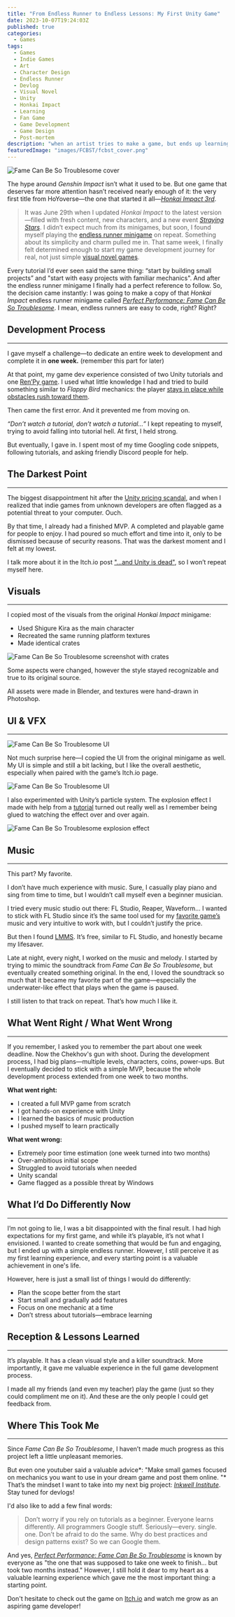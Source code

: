 ```yaml
---
title: "From Endless Runner to Endless Lessons: My First Unity Game"
date: 2023-10-07T19:24:03Z
published: true
categories:
  - Games
tags:
  - Games
  - Indie Games
  - Art
  - Character Design
  - Endless Runner
  - Devlog
  - Visual Novel
  - Unity
  - Honkai Impact
  - Learning
  - Fan Game
  - Game Development
  - Game Design
  - Post-mortem
description: "when an artist tries to make a game, but ends up learning more than they bargained for."
featuredImage: "images/FCBST/fcbst_cover.png"
---
```


![Fame Can Be So Troublesome cover](images/FCBST/fcbst_cover.png)

The hype around _Genshin Impact_ isn’t what it used to be. But one game that deserves far more attention hasn’t received nearly enough of it: the very first title from HoYoverse—the one that started it all—[_Honkai Impact 3rd_](https://honkaiimpact3.hoyoverse.com/global/en-us/fab).

> It was June 29th when I updated _Honkai Impact_ to the latest version—filled with fresh content, new characters, and a new event [_Straying Stars_](https://www.hoyolab.com/article/19557574). I didn’t expect much from its minigames, but soon, I found myself playing the [endless runner minigame](https://aclypse-ace.itch.io/fame-can-be-so-troublesome) on repeat. Something about its simplicity and charm pulled me in. That same week, I finally felt determined enough to start my game development journey for real, not just simple [visual novel games](https://aclypse.me/project/tavern-gourmet).

Every tutorial I’d ever seen said the same thing: “start by building small projects” and "start with easy projects with familiar mechanics". And after the endless runner minigame I finally had a perfect reference to follow. So, the decision came instantly: I was going to make a copy of that _Honkai Impact_ endless runner minigame called [_Perfect Performance: Fame Can Be So Troublesome_](https://youtu.be/P16fBPdLExQ?si=KdHyvqEoIZ4JvL3E&t=86). I mean, endless runners are easy to code, right? Right?

## Development Process

---

I gave myself a challenge—to dedicate an entire week to development and complete it in **one week.** (remember this part for later)

At that point, my game dev experience consisted of two Unity tutorials and one [Ren’Py game](https://aclypse-ace.itch.io/tavern-gourmet). I used what little knowledge I had and tried to build something similar to _Flappy Bird_ mechanics: the player [stays in place while obstacles rush toward them](https://youtu.be/XtQMytORBmM?si=yJjqQGRjmAQrS_Wh&t=970).

Then came the first error. And it prevented me from moving on.

_“Don’t watch a tutorial, don’t watch a tutorial…”_ I kept repeating to myself, trying to avoid falling into tutorial hell. At first, I held strong.

But eventually, I gave in. I spent most of my time Googling code snippets, following tutorials, and asking friendly Discord people for help.

## The Darkest Point

---

The biggest disappointment hit after the [Unity pricing scandal](https://mancunion.com/2023/10/19/a-timeline-of-the-unity-controversy/), and when I realized that indie games from unknown developers are often flagged as a potential threat to your computer. Ouch.

By that time, I already had a finished MVP. A completed and playable game for people to enjoy. I had poured so much effort and time into it, only to be dismissed because of security reasons. That was the darkest moment and I felt at my lowest.

I talk more about it in the Itch.io post ["...and Unity is dead"](https://aclypse-ace.itch.io/fame-can-be-so-troublesome), so I won’t repeat myself here.

## Visuals

---

I copied most of the visuals from the original _Honkai Impact_ minigame:

- Used Shigure Kira as the main character
- Recreated the same running platform textures
- Made identical crates

![Fame Can Be So Troublesome screenshot with crates](images/FCBST/fcbst_crates.jpg)

Some aspects were changed, however the style stayed recognizable and true to its original source.

All assets were made in Blender, and textures were hand-drawn in Photoshop.

## UI & VFX

---

![Fame Can Be So Troublesome UI](images/FCBST/fcbst_ui.jpg)

Not much surprise here—I copied the UI from the original minigame as well. My UI is simple and still a bit lacking, but I like the overall aesthetic, especially when paired with the game’s Itch.io page.

![Fame Can Be So Troublesome UI](images/FCBST/fcbst_itchio.jpg)

I also experimented with Unity’s particle system. The explosion effect I made with help from a [tutorial](https://youtu.be/lw4T8gfcKZ0?si=S4Ol2UTd9iRvjh4K) turned out really well as I remember being glued to watching the effect over and over again.

![Fame Can Be So Troublesome explosion effect](images/FCBST/fcbst_explosion.jpg)

## Music

---

This part? My favorite.

I don’t have much experience with music. Sure, I casually play piano and sing from time to time, but I wouldn’t call myself even a beginner musician.

I tried every music studio out there: FL Studio, Reaper, Waveform... I wanted to stick with FL Studio since it’s the same tool used for my [favorite game’s](https://undertale.com) music and very intuitive to work with, but I couldn’t justify the price.

But then I found [LMMS](https://lmms.io). It’s free, similar to FL Studio, and honestly became my lifesaver.

Late at night, every night, I worked on the music and melody. I started by trying to mimic the soundtrack from _Fame Can Be So Troublesome_, but eventually created something original. In the end, I loved the soundtrack so much that it became my favorite part of the game—especially the underwater-like effect that plays when the game is paused.

I still listen to that track on repeat. That’s how much I like it.

## What Went Right / What Went Wrong

---

If you remember, I asked you to remember the part about one week deadline. Now the Chekhov's gun with shoot. During the development process, I had big plans—multiple levels, characters, coins, power-ups. But I eventually decided to stick with a simple MVP, because the whole development process extended from one week to two months.

**What went right:**

- I created a full MVP game from scratch
- I got hands-on experience with Unity
- I learned the basics of music production
- I pushed myself to learn practically

**What went wrong:**

- Extremely poor time estimation (one week turned into two months)
- Over-ambitious initial scope
- Struggled to avoid tutorials when needed
- Unity scandal
- Game flagged as a possible threat by Windows

## What I’d Do Differently Now

---

I’m not going to lie, I was a bit disappointed with the final result. I had high expectations for my first game, and while it’s playable, it’s not what I envisioned. I wanted to create something that would be fun and engaging, but I ended up with a simple endless runner. However, I still perceive it as my first learning experience, and every starting point is a valuable achievement in one's life.

However, here is just a small list of things I would do differently:

- Plan the scope better from the start
- Start small and gradually add features
- Focus on one mechanic at a time
- Don’t stress about tutorials—embrace learning

## Reception & Lessons Learned

---

It’s playable. It has a clean visual style and a killer soundtrack. More importantly, it gave me valuable experience in the full game development process.

I made all my friends (and even my teacher) play the game (just so they could compliment me on it). And these are the only people I could get feedback from.

## Where This Took Me

---

Since _Fame Can Be So Troublesome_, I haven’t made much progress as this project left a little unpleasant memories.

But even one youtuber said a valuable advice*: "Make small games focused on mechanics you want to use in your dream game and post them online. "* That’s the mindset I want to take into my next big project: [_Inkwell Institute_](https://aclypse-ace.itch.io/inkwell-institute). Stay tuned for devlogs!

I'd also like to add a few final words:

> Don’t worry if you rely on tutorials as a beginner. Everyone learns differently. All programmers Google stuff. Seriously—every. single. one. Don’t be afraid to do the same. Why do best practices and design patterns exist? So we can Google them.

And yes, [_Perfect Performance: Fame Can Be So Troublesome_](https://aclypse-ace.itch.io/fame-can-be-so-troublesome) is known by everyone as "the one that was supposed to take one week to finish… but took two months instead." However, I still hold it dear to my heart as a valuable learning experience which gave me the most important thing: a starting point.

Don't hesitate to check out the game on [Itch.io](https://aclypse-ace.itch.io/fame-can-be-so-troublesome) and watch me grow as an aspiring game developer!
